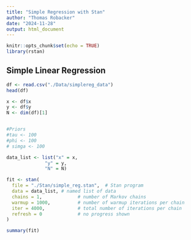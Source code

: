 ```yaml
---
title: "Simple Regression with Stan"
author: "Thomas Robacker"
date: "2024-11-28"
output: html_document
---
```


```r
knitr::opts_chunk$set(echo = TRUE)
library(rstan)
```

## Simple Linear Regression

```r
df <- read.csv("./Data/simplereg_data")
head(df)
```

```r
x <- df$x
y <- df$y
N <- dim(df)[1]


#Priors 
#tau <- 100
#phi <- 100
# simga <- 100

data_list <- list("x" = x, 
              "y" = y, 
              "N" = N)
```


```r
fit <- stan(
  file = "./Stan/simple_reg.stan",  # Stan program
  data = data_list, # named list of data
  chains = 1,             # number of Markov chains
  warmup = 1000,          # number of warmup iterations per chain
  iter = 4000,            # total number of iterations per chain
  refresh = 0             # no progress shown
)
```


```r
summary(fit)
```


